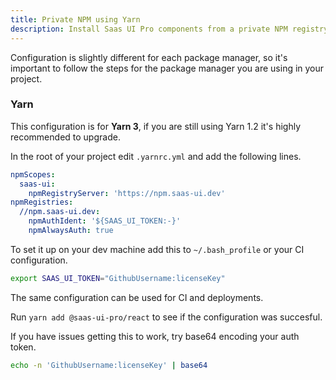 ```yaml
---
title: Private NPM using Yarn
description: Install Saas UI Pro components from a private NPM registry.
---
```


<Info>
  Configuration is slightly different for each package manager, so it's
  important to follow the steps for the package manager you are using in your
  project.
</Info>

### Yarn

This configuration is for **Yarn 3**, if you are still using Yarn 1.2 it's highly recommended to upgrade.

In the root of your project edit `.yarnrc.yml` and add the following lines.

```yml
npmScopes:
  saas-ui:
    npmRegistryServer: 'https://npm.saas-ui.dev'
npmRegistries:
  //npm.saas-ui.dev:
    npmAuthIdent: '${SAAS_UI_TOKEN:-}'
    npmAlwaysAuth: true
```

To set it up on your dev machine add this to `~/.bash_profile` or your CI configuration.

```bash
export SAAS_UI_TOKEN="GithubUsername:licenseKey"
```

The same configuration can be used for CI and deployments.

Run `yarn add @saas-ui-pro/react` to see if the configuration was succesful.

If you have issues getting this to work, try base64 encoding your auth token.

```bash
echo -n 'GithubUsername:licenseKey' | base64
```
